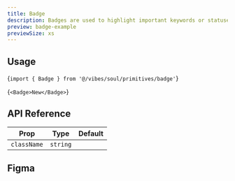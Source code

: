 ```yaml
---
title: Badge
description: Badges are used to highlight important keywords or statuses.
preview: badge-example
previewSize: xs
---
```


## Usage

<CodeBlock lang="bash">{`import { Badge } from '@/vibes/soul/primitives/badge'`}</CodeBlock>

<CodeBlock lang="bash">{`<Badge>New</Badge>`}</CodeBlock>

## API Reference

| Prop        | Type     | Default |
| ----------- | -------- | ------- |
| `className` | `string` |         |

## Figma

<Figma url="https://www.figma.com/design/kgCf8OkDCe90wBSKNNqueL/Soul-Vibe?node-id=2297-42917&t=dbm9GtAtS2A3vy2g-4" />
